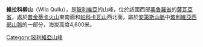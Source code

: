 {{Coord|18|47|5|S|68|50|42|W|display=title}}

'''維拉科柳山'''（Wila Qullu），是[[玻利維亞|玻利維亞]]的山峰，位於該國西部[[奧魯羅省|奧魯羅省]]的[[薩瓦亞省|薩瓦亞省]]，處於[[普金蒂卡火山|普金蒂卡火山]]東南面和[[帕科卡瓦山_(薩瓦亞省)|帕科卡瓦山]]西北面，屬於[[安第斯山脈|安第斯山脈]]中[[玻利維亞西部山脈|玻利維亞西部山脈]]的一部分，海拔高度4,600米。

{{Bolivia-geo-stub}}
[[Category:玻利維亞山峰|Category:玻利維亞山峰]]